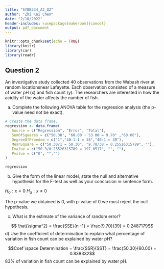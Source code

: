 ```yaml
---
title: "SYDE334_A2_Q2"
author: "Zhi Kai Chen"
date: "2/10/2022"
header-includes: \usepackage[makeroom]{cancel}
output: pdf_document
---
```


```r
knitr::opts_chunk$set(echo = TRUE)
library(knitr)
library(car)
library(readr)

```

## Question 2

An investigative study collected 40 observations from the Wabash river at random locationsnear Lafayette. Each observation consisted of a measure of water pH (x) and fish count (y). The researchers are interested in how the acidity of the water affects the number of fish.

a) Complete the following ANOVA table for the regression analysis (the p-value need not be exact).
```r
# Create the data frame.
regression <- data.frame(
   Source = c("Regression", "Error", "Total"), 
   SumOfSquares = c("50.30", "60.00 - 53.00 = 9.70" ,"60.00"),
   DegreeOfFreedom = c("1","40-1-1 = 38","40-1 = 39"), 
   MeanSquare = c("50.30/1 = 50.30", "9.70/38 = 0.25526315789", ""),
   Fvalue = c("50.3/0.25526315789 = 197.0517", "", ""),
   Pvalue = c("0", "","")
)

regression
```
b) Give the form of the linear model, state the null and alternative hypothesis for the F-test as well as your conclusion in sentence form.

$H_0: x = 0$ 
$H_a: x \neq 0$

The p-value we obtained is 0, with p-value of 0 we must reject the null hypothesis.

c) What is the estimate of the variance of random error?

$$ \hat{\sigma^2} = \frac{SSE}{n -1}  = \frac{9.70}{39} = 0.2487179$$
d) Use the coefficient of determination to explain what percentage of variation in fish count can be explained by water pH?

$$Coef \space Determination = \frac{SSR}{SST} = \frac{50.30}{60.00} = 0.838332$$
83% of variation in fish count can be explained by water pH.




